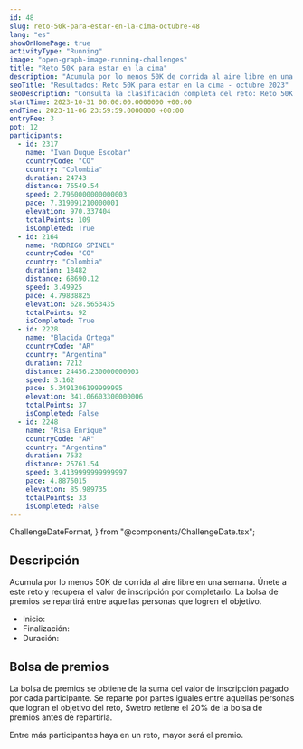 ```yaml
---
id: 48
slug: reto-50k-para-estar-en-la-cima-octubre-48
lang: "es"
showOnHomePage: true
activityType: "Running"
image: "open-graph-image-running-challenges"
title: "Reto 50K para estar en la cima"
description: "Acumula por lo menos 50K de corrida al aire libre en una semana. Únete a este reto y recupera el valor de inscripción por completarlo. La bolsa de premios se repartirá entre aquellas personas que logren el objetivo."
seoTitle: "Resultados: Reto 50K para estar en la cima - octubre 2023"
seoDescription: "Consulta la clasificación completa del reto: Reto 50K para estar en la cima. Un evento de running que se realizó del 31 octubre al 6 de noviembre de 2023."
startTime: 2023-10-31 00:00:00.0000000 +00:00
endTime: 2023-11-06 23:59:59.0000000 +00:00
entryFee: 3
pot: 12
participants:
  - id: 2317
    name: "Ivan Duque Escobar"
    countryCode: "CO"
    country: "Colombia"
    duration: 24743
    distance: 76549.54
    speed: 2.7960000000000003
    pace: 7.319091210000001
    elevation: 970.337404
    totalPoints: 109
    isCompleted: True
  - id: 2164
    name: "RODRIGO SPINEL"
    countryCode: "CO"
    country: "Colombia"
    duration: 18482
    distance: 68690.12
    speed: 3.49925
    pace: 4.79838825
    elevation: 628.5653435
    totalPoints: 92
    isCompleted: True
  - id: 2228
    name: "Blacida Ortega"
    countryCode: "AR"
    country: "Argentina"
    duration: 7212
    distance: 24456.230000000003
    speed: 3.162
    pace: 5.3491306199999995
    elevation: 341.06603300000006
    totalPoints: 37
    isCompleted: False
  - id: 2248
    name: "Risa Enrique"
    countryCode: "AR"
    country: "Argentina"
    duration: 7532
    distance: 25761.54
    speed: 3.4139999999999997
    pace: 4.8875015
    elevation: 85.989735
    totalPoints: 33
    isCompleted: False
---
```


  ChallengeDateFormat,
} from "@components/ChallengeDate.tsx";

## Descripción

Acumula por lo menos 50K de corrida al aire libre en una semana. Únete a este reto y recupera el valor de inscripción por completarlo. La bolsa de premios se repartirá entre aquellas personas que logren el objetivo.

- Inicio: <ChallengeDate date={frontmatter.startTime} lang={frontmatter.lang} dateFormat={ChallengeDateFormat.Long} client:load />
- Finalización: <ChallengeDate date={frontmatter.endTime} lang={frontmatter.lang} dateFormat={ChallengeDateFormat.Long} client:load />
- Duración: <ChallengeDuration startTime={frontmatter.startTime} endTime={frontmatter.endTime} lang={frontmatter.lang} client:load />

## Bolsa de premios

La bolsa de premios se obtiene de la suma del valor de inscripción pagado por cada participante. Se reparte por partes iguales entre aquellas personas que logran el objetivo del reto, Swetro retiene el 20% de la bolsa de premios antes de repartirla.

Entre más participantes haya en un reto, mayor será el premio.
